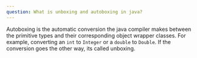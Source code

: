 ```yaml
---
question: What is unboxing and autoboxing in java?
---
```


Autoboxing is the automatic conversion the java compiler makes between the
primitive types and their corresponding object wrapper classes. For example,
converting an `int` to `Integer` or a `double` to `Double`. If the conversion
goes the other way, its called unboxing.
